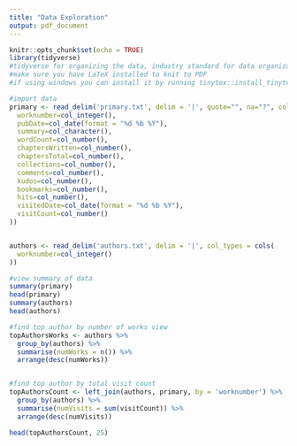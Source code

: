 ```yaml
---
title: "Data Exploration"
output: pdf_document
---
```


```r
knitr::opts_chunk$set(echo = TRUE)
library(tidyverse)
#tidyverse for organizing the data, industry standard for data organization
#make sure you have LaTeX installed to knit to PDF
#if using windows you can install it by running tinytex::install_tinytex() in the console
```



```r
#import data
primary <- read_delim('primary.txt', delim = '|', quote="", na="?", col_types = cols(
  worknumber=col_integer(),
  pubDate=col_date(format = "%d %b %Y"),
  summary=col_character(),
  wordCount=col_number(),
  chaptersWritten=col_number(),
  chaptersTotal=col_number(),
  collections=col_number(),
  comments=col_number(),
  kudos=col_number(),
  bookmarks=col_number(),
  hits=col_number(),
  visitedDate=col_date(format = "%d %b %Y"),
  visitCount=col_number()
))


authors <- read_delim('authors.txt', delim = '|', col_types = cols(
  worknumber=col_integer()
))

```


```r
#view summary of data
summary(primary)
head(primary)
summary(authors)
head(authors)
```
```r
#find top author by number of works view
topAuthorsWorks <- authors %>%
  group_by(authors) %>%
  summarise(numWorks = n()) %>%
  arrange(desc(numWorks))


#find top author by total visit count
topAuthorsCount <- left_join(authors, primary, by = 'worknumber') %>%
  group_by(authors) %>%
  summarise(numVisits = sum(visitCount)) %>%
  arrange(desc(numVisits))

head(topAuthorsCount, 25)

```

